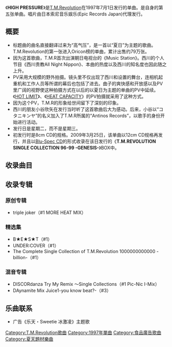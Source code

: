 {{Infobox song
| name       = HIGH PRESSURE
| type       = single
| cover      = 
| cover_size = 
| caption    = 
| artist     = [[T.M.Revolution|T.M.Revolution]]
| A-side     = '''HIGH PRESSURE'''
| B-side     = '''HIGH PRESSURE “夏祭り SUMMER FESTA”MIX'''
| released   = 1997年7月1日
| recorded   = 
| genre      = [[J-POP|J-POP]]
| length     = 13分3秒
| label      = [[Epic_Records_Japan|Antinous Records]]
| writer     = [[浅倉大介|浅倉大介]](作、编曲)<br/>井上秋緒(作词)
| producer   = [[浅倉大介|浅倉大介]]
| chart_position = *4位（[[Oricon|Oricon]]）
*1997年度年間22位（[[Oricon|Oricon]]）
*登場回数24回（[[Oricon|Oricon]]）
| certification = * 双白金（[[日本唱片协会|日本唱片协会]]）
| prev_title = [[LEVEL_4|LEVEL 4]]
| prev_year  = 1997
| next_title = [[WHITE_BREATH|WHITE BREATH]]
| next_year  = 1997
}}
《'''HIGH PRESSURE'''》是[[T.M.Revolution|T.M.Revolution]]在1997年7月1日发行的单曲。是自身的第五张单曲。唱片由日本索尼音乐娱乐(Epic Records Japan)代理发行。

== 概要 ==
*标题曲的曲名直接翻译过来为“高气压”，是一首以“夏日”为主题的歌曲。T.M.Revolution的第一张进入Oricon榜的单曲，累计出售约79万张。
*因为这首歌曲，T.M.R首次出演朝日电视台的《Music Station》。西川的个人节目《西川贵教All Night Nippon》、本曲的热度以及西川的知名度也因此随之上升。
*PV采用大规模的野外拍摄。镜头里不仅出现了西川和设置的舞台，连相机起重机和工作人员等所谓的幕后也包括了进去。曲子的爽快感和开放感以及PV里广阔的视野使这种拍摄方式在以后的以夏日为主题的单曲的PV中延续。《[[HOT_LIMIT|HOT LIMIT]]》、《[[HEAT_CAPACITY|HEAT CAPACITY]]》的PV拍摄就采用了这种方式。
*因为这个PV，T.M.R的形象给世间留下了深刻的印象。
*西川的朋友小谷欣矢在发行当时听了这首歌曲后大为感动。后来，小谷以“コタニキンヤ”的名义加入了T.M.R所属的“Antinos Records”，以歌手的身份开始进行活动。
*发行日是星期二，而不是星期三。
*初发行时是8cm CD的规格。2009年3月25日，该单曲以12cm CD规格再发行，并且以[[蓝光光盘|Blu-Spec CD]]的形式收录在该日发行的《'''T.M.REVOLUTION SINGLE COLLECTION 96-99 -GENESIS-'''》BOX中。

== 收录曲目 ==
{{Tracklist
| collapsed    = 
| headline     = CD
| extra_column = 編曲
| total_length = 13:03

| all_writing = 
| all_lyrics  = 
| all_music   = 

| all_arrangements = 

| title1  = '''HIGH PRESSURE'''
| note1   = 
| writer1 = 
| lyrics1 = 井上秋緒
| music1  = [[浅倉大介|浅倉大介]]
| extra1  = [[浅倉大介|浅倉大介]]
| length1 = 4:25

| title2  = '''HIGH PRESSURE(Original Backing Track)'''
| note2   = 
| writer2 = 
| lyrics2 = 
| music2  = 
| extra2  = [[浅倉大介|浅倉大介]]
| length2 = 4:25

| title3  = '''HIGH PRESSURE “夏祭り SUMMER FESTA”MIX'''
| note3   = 
| writer3 = 
| lyrics3 = 井上秋緒
| music3  = [[浅倉大介|浅倉大介]]
| extra3  = [[浅倉大介|浅倉大介]]
| length3 = 4:11
}}

== 收录专辑 ==
=== 原创专辑 ===
* triple joker（#1 MORE HEAT MIX）
=== 精选集 ===
* B★E★S★T（#1）
* UNDER:COVER（#1）
* The Complete Single Collection of T.M.Revolution 1000000000000 -billion-（#1）
=== 混音专辑 ===
* DISCORdanza Try My Remix 〜Single Collections（#1 Pic-Nic I-Mix）
* DAynamite Mix Juice1-you know beat?-（#3）
== 乐曲联系 ==
* 广告《乐天・Sweetie 冰激凌》主题歌

[[Category:T.M.Revolution歌曲|Category:T.M.Revolution歌曲]]
[[Category:1997年單曲|Category:1997年單曲]]
[[Category:食品廣告歌曲|Category:食品廣告歌曲]]
[[Category:夏天題材樂曲|Category:夏天題材樂曲]]